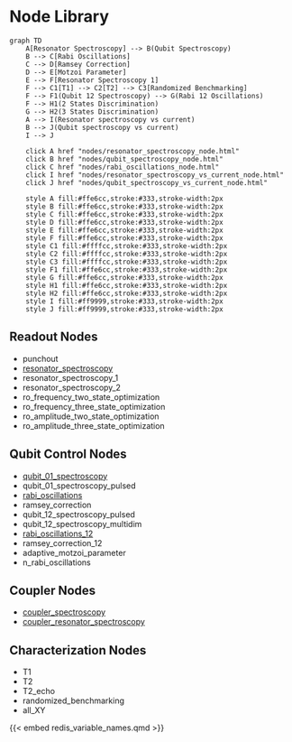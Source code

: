 # Node Library

```mermaid
graph TD
    A[Resonator Spectroscopy] --> B(Qubit Spectroscopy)
    B --> C[Rabi Oscillations]
    C --> D[Ramsey Correction]
    D --> E[Motzoi Parameter]
    E --> F[Resonator Spectroscopy 1]
    F --> C1[T1] --> C2[T2] --> C3[Randomized Benchmarking]
    F --> F1(Qubit 12 Spectroscopy) --> G(Rabi 12 Oscillations)
    F --> H1(2 States Discrimination)
    G --> H2(3 States Discrimination)
    A --> I(Resonator spectroscopy vs current)
    B --> J(Qubit spectroscopy vs current)
    I --> J
        
    click A href "nodes/resonator_spectroscopy_node.html"
    click B href "nodes/qubit_spectroscopy_node.html"
    click C href "nodes/rabi_oscillations_node.html"
    click I href "nodes/resonator_spectroscopy_vs_current_node.html"
    click J href "nodes/qubit_spectroscopy_vs_current_node.html"

    style A fill:#ffe6cc,stroke:#333,stroke-width:2px
    style B fill:#ffe6cc,stroke:#333,stroke-width:2px
    style C fill:#ffe6cc,stroke:#333,stroke-width:2px
    style D fill:#ffe6cc,stroke:#333,stroke-width:2px
    style E fill:#ffe6cc,stroke:#333,stroke-width:2px
    style F fill:#ffe6cc,stroke:#333,stroke-width:2px
    style C1 fill:#ffffcc,stroke:#333,stroke-width:2px
    style C2 fill:#ffffcc,stroke:#333,stroke-width:2px
    style C3 fill:#ffffcc,stroke:#333,stroke-width:2px
    style F1 fill:#ffe6cc,stroke:#333,stroke-width:2px
    style G fill:#ffe6cc,stroke:#333,stroke-width:2px
    style H1 fill:#ffe6cc,stroke:#333,stroke-width:2px
    style H2 fill:#ffe6cc,stroke:#333,stroke-width:2px
    style I fill:#ff9999,stroke:#333,stroke-width:2px
    style J fill:#ff9999,stroke:#333,stroke-width:2px
```

## Readout Nodes

- punchout
- [resonator_spectroscopy](nodes/resonator_spectroscopy_node.qmd)
- resonator_spectroscopy_1
- resonator_spectroscopy_2
- ro_frequency_two_state_optimization
- ro_frequency_three_state_optimization
- ro_amplitude_two_state_optimization
- ro_amplitude_three_state_optimization

## Qubit Control Nodes

- [qubit_01_spectroscopy](nodes/qubit_spectroscopy_node.qmd)
- qubit_01_spectroscopy_pulsed
- [rabi_oscillations](nodes/rabi_oscillations_node.qmd)
- ramsey_correction
- qubit_12_spectroscopy_pulsed
- qubit_12_spectroscopy_multidim
- [rabi_oscillations_12](nodes/rabi_oscillations_node.qmd)
- ramsey_correction_12
- adaptive_motzoi_parameter
- n_rabi_oscillations

## Coupler Nodes

- [coupler_spectroscopy](nodes/qubit_spectroscopy_vs_current_node.qmd)
- [coupler_resonator_spectroscopy](nodes/resonator_spectroscopy_vs_current_node.qmd)

## Characterization Nodes

- T1
- T2
- T2_echo
- randomized_benchmarking
- all_XY

{{< embed redis_variable_names.qmd >}}